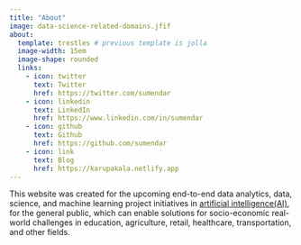 ```yaml
---
title: "About"
image: data-science-related-domains.jfif
about:
  template: trestles # previous template is jolla
  image-width: 15em
  image-shape: rounded
  links:
    - icon: twitter
      text: Twitter
      href: https://twitter.com/sumendar
    - icon: linkedin
      text: LinkedIn
      href: https://www.linkedin.com/in/sumendar
    - icon: github
      text: Github
      href: https://github.com/sumendar
    - icon: link
      text: Blog
      href: https://karupakala.netlify.app
---
```


This website was created for the upcoming end-to-end data analytics, data, science, and machine learning project initiatives in <a href="https://bit.ly/3ZYLnjf" target="_blank">artificial intelligence(AI)</a>, for the general public, which can enable solutions for socio-economic real-world challenges in education, agriculture, retail, healthcare, transportation, and other fields.
